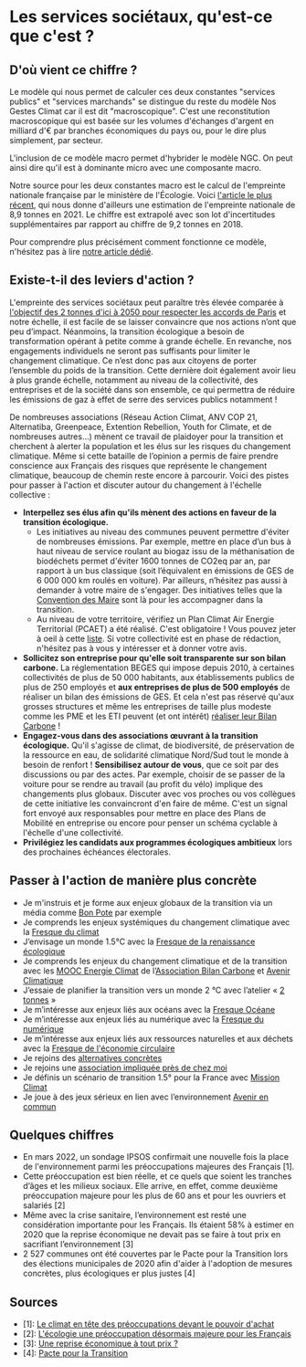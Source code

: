 # **Les services sociétaux, qu'est-ce que c'est ?**

## D'où vient ce chiffre ?

Le modèle qui nous permet de calculer ces deux constantes "services publics" et "services marchands" se distingue du reste du modèle Nos Gestes Climat car il est dit "macroscopique". C'est une reconstitution macroscopique qui est basée sur les volumes d'échanges d'argent en milliard d'€ par branches économiques du pays ou, pour le dire plus simplement, par secteur.

L'inclusion de ce modèle macro permet d'hybrider le modèle NGC. On peut ainsi dire qu'il est à dominante micro avec une composante macro.

Notre source pour les deux constantes macro est le calcul de l'empreinte nationale française par le ministère de l'Écologie. Voici [l'article le plus récent](https://www.statistiques.developpement-durable.gouv.fr/lempreinte-carbone-de-la-france-de-1995-2021), qui nous donne d'ailleurs une estimation de l'empreinte nationale de 8,9 tonnes en 2021. Le chiffre est extrapolé avec son lot d'incertitudes supplémentaires par rapport au chiffre de 9,2 tonnes en 2018.

Pour comprendre plus précisément comment fonctionne ce modèle, n'hésitez pas à lire [notre article dédié](https://nosgestesclimat.fr/nouveaut%C3%A9s/l'empreinte-climat%20des%20%22services%20soci%C3%A9taux%22).

## Existe-t-il des leviers d'action ?

L'empreinte des services sociétaux peut paraître très élevée comparée à [l'objectif des 2 tonnes d'ici à 2050 pour respecter les accords de Paris](https://nosgestesclimat.fr/blog/environnement/budget) et notre échelle, il est facile de se laisser convaincre que nos actions n’ont que peu d’impact. Néanmoins, la transition écologique a besoin de transformation opérant à petite comme à grande échelle. En revanche, nos engagements individuels ne seront pas suffisants pour limiter le changement climatique. Ce n’est donc pas aux citoyens de porter l’ensemble du poids de la transition. Cette dernière doit également avoir lieu à plus grande échelle, notamment au niveau de la collectivité, des entreprises et de la société dans son ensemble, ce qui permettra de réduire les émissions de gaz à effet de serre des services publics notamment !

De nombreuses associations (Réseau Action Climat, ANV COP 21, Alternatiba, Greenpeace, Extention Rebellion, Youth for Climate, et de nombreuses autres…) mènent ce travail de plaidoyer pour la transition et cherchent à alerter la population et les élus sur les risques du changement climatique. Même si cette bataille de l’opinion a permis de faire prendre conscience aux Français des risques que représente le changement climatique, beaucoup de chemin reste encore à parcourir. Voici des pistes pour passer à l'action et discuter autour du changement à l'échelle collective :

- **Interpellez ses élus afin qu'ils mènent des actions en faveur de la transition écologique.**
  - Les initiatives au niveau des communes peuvent permettre d'éviter de nombreuses émissions. Par exemple, mettre en place d’un bus à haut niveau de service roulant au biogaz issu de la méthanisation de biodéchets permet d'éviter 1600 tonnes de CO2eq par an, par rapport à un bus classique (soit l’équivalent en émissions de GES de 6 000 000 km roulés en voiture). Par ailleurs, n’hésitez pas aussi à demander à votre maire de s'engager. Des initiatives telles que la [Convention des Maire](https://www.conventiondesmaires.eu/fr/) sont là pour les accompagner dans la transition.
  - Au niveau de votre territoire, vérifiez un Plan Climat Air Energie Territorial (PCAET) a été réalisé. C'est obligatoire ! Vous pouvez jeter à oeil à cette [liste](https://www.ecologie.gouv.fr/sites/default/files/PCAET%20non%20lance%CC%81s_mars_2020.pdf). Si votre collectivité est en phase de rédaction, n'hésitez pas à vous y intéresser et à donner votre avis.
- **Sollicitez son entreprise pour qu'elle soit transparente sur son bilan carbone.** La réglementation BEGES qui impose depuis 2010, à certaines collectivités de plus de 50 000 habitants, aux établissements publics de plus de 250 employés et **aux entreprises de plus de 500 employés** de réaliser un bilan des émissions de GES. Et cela n'est pas réservé qu'aux grosses structures et même les entreprises de taille plus modeste comme les PME et les ETI peuvent (et ont intérêt) [réaliser leur Bilan Carbone](https://www.associationbilancarbone.fr/les-solutions/) !
- **Engagez-vous dans des associations œuvrant à la transition écologique.** Qu'il s'agisse de climat, de biodiversité, de préservation de la ressource en eau, de solidarité climatique Nord/Sud tout le monde à besoin de renfort ! **Sensibilisez autour de vous**, que ce soit par des discussions ou par des actes. Par exemple, choisir de se passer de la voiture pour se rendre au travail (au profit du vélo) implique des changements plus globaux. Discuter avec vos proches ou vos collègues de cette initiative les convaincront d'en faire de même. C'est un signal fort envoyé aux responsables pour mettre en place des Plans de Mobilité en entreprise ou encore pour penser un schéma cyclable à l'échelle d'une collectivité.
- **Privilégiez les candidats aux programmes écologiques ambitieux** lors des prochaines échéances électorales.

## Passer à l'action de manière plus concrète

- Je m'instruis et je forme aux enjeux globaux de la transition via un média comme [Bon Pote](https://bonpote.com/) par exemple
- Je comprends les enjeux systémiques du changement climatique avec la [Fresque du climat](https://fresqueduclimat.org/)
- J’envisage un monde 1.5°C avec la [Fresque de la renaissance écologique](https://www.renaissanceecologique.fr/)
- Je comprends les enjeux du changement climatique et de la transition avec les [MOOC Energie Climat](https://www.youtube.com/user/AvenirClimatique/playlists?view=50&sort=dd&shelf_id=5) de l’[Association Bilan Carbone](https://www.associationbilancarbone.fr/) et [Avenir Climatique](https://avenirclimatique.org/)
- J’essaie de planifier la transition vers un monde 2 °C avec l’atelier « [2 tonnes](https://www.2tonnes.org/) »
- Je m’intéresse aux enjeux liés aux océans avec la [Fresque Océane](https://fresqueoceane.com/)
- Je m’intéresse aux enjeux liés au numérique avec la [Fresque du numérique](https://www.fresquedunumerique.org/)
- Je m’intéresse aux enjeux liés aux ressources naturelles et aux déchets avec la [Fresque de l'économie circulaire](https://www.lafresquedeleconomiecirculaire.com/)
- Je rejoins des [alternatives concrètes](https://alternatiba.eu/une-nouvelle-plateforme-pour-promouvoir-la-transition/)
- Je rejoins une [association impliquée près de chez moi](https://reseauactionclimat.org/association/associations-membres/)
- Je définis un scénario de transition 1.5° pour la France avec [Mission Climat](http://mission-climat.io/)
- Je joue à des jeux sérieux en lien avec l’environnement [Avenir en commun](https://enjeuxcommuns.fr/)

## Quelques chiffres

- En mars 2022, un sondage IPSOS confirmait une nouvelle fois la place de l'environnement parmi les préoccupations majeures des Français [1].
- Cette préoccupation est bien réelle, et ce quels que soient les tranches d’âges et les milieux sociaux. Elle arrive, en effet, comme deuxième préoccupation majeure pour les plus de 60 ans et pour les ouvriers et salariés [2]
- Même avec la crise sanitaire, l’environnement est resté une considération importante pour les Français. Ils étaient 58% à estimer en 2020 que la reprise économique ne devait pas se faire à tout prix en sacrifiant l’environnement [3]
- 2 527 communes ont été couvertes par le Pacte pour la Transition lors des élections municipales de 2020 afin d'aider à l'adoption de mesures concrètes, plus écologiques er plus justes [4]

## Sources

- [1]: [Le climat en tête des préoccupations devant le pouvoir d'achat](https://www.ipsos.com/fr-fr/presidentielle-2022/enquete-electorale-vague-7)
- [2]: [L'écologie une préoccupation désormais majeure pour les Français](https://www.lemonde.fr/politique/article/2019/09/16/l-ecologie-une-preoccupation-desormais-majeure-pour-les-francais_5510924_823448.html)
- [3]: [Une reprise économique à tout prix ?](https://www.ipsos.com/fr-fr/58-des-francais-estiment-que-la-reprise-economique-ne-doit-pas-se-faire-tout-prix-en-sacrifiant)
- [4]: [Pacte pour la Transition](https://www.pacte-transition.org/#welcome)
